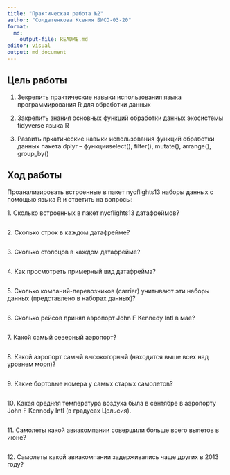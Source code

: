 ```yaml
---
title: "Практическая работа №2"
author: "Солдатенкова Ксения БИСО-03-20"
format: 
  md:
    output-file: README.md
editor: visual
output: md_document
---
```


## Цель работы

1. Зекрепить практические навыки использования языка программирования R для обработки данных

2. Закрепить знания основных функций обработки данных экосистемы tidyverse языка R

3. Развить пркатические навыки использования функций обработки данных пакета dplyr – функцииselect(), filter(), mutate(), arrange(), group_by()

## Ход работы

Проанализировать встроенные в пакет nycflights13 наборы данных с помощью языка R и ответить на вопросы:

1\. Сколько встроенных в пакет nycflights13 датафреймов?

```r

```

2\. Сколько строк в каждом датафрейме?

```r

```

3\. Сколько столбцов в каждом датафрейме?

```r

```

4\. Как просмотреть примерный вид датафрейма?

```r

```

5\. Сколько компаний-перевозчиков (carrier) учитывают эти наборы данных (представлено в наборах данных)?

```r

```

6\. Сколько рейсов принял аэропорт John F Kennedy Intl в мае?

```r

```

7\. Какой самый северный аэропорт?

```r

```

8\. Какой аэропорт самый высокогорный (находится выше всех над уровнем моря)?

```r

```

9\. Какие бортовые номера у самых старых самолетов?

```r

```

10\. Какая средняя температура воздуха была в сентябре в аэропорту John F Kennedy Intl (в градусах Цельсия).

```r

```

11\. Самолеты какой авиакомпании совершили больше всего вылетов в июне?

```r

```

12\. Самолеты какой авиакомпании задерживались чаще других в 2013 году?

```r

```

